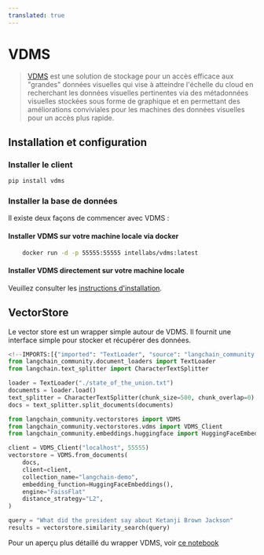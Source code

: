 ```yaml
---
translated: true
---
```


# VDMS

> [VDMS](https://github.com/IntelLabs/vdms/blob/master/README.md) est une solution de stockage pour un accès efficace
> aux "grandes" données visuelles qui vise à atteindre l'échelle du cloud en recherchant les données visuelles pertinentes via des métadonnées visuelles
> stockées sous forme de graphique et en permettant des améliorations conviviales pour les machines des données visuelles pour un accès plus rapide.

## Installation et configuration

### Installer le client

```bash
pip install vdms
```

### Installer la base de données

Il existe deux façons de commencer avec VDMS :

#### Installer VDMS sur votre machine locale via docker

```bash
    docker run -d -p 55555:55555 intellabs/vdms:latest
```

#### Installer VDMS directement sur votre machine locale

Veuillez consulter les [instructions d'installation](https://github.com/IntelLabs/vdms/blob/master/INSTALL.md).

## VectorStore

Le vector store est un wrapper simple autour de VDMS. Il fournit une interface simple pour stocker et récupérer des données.

```python
<!--IMPORTS:[{"imported": "TextLoader", "source": "langchain_community.document_loaders", "docs": "https://api.python.langchain.com/en/latest/document_loaders/langchain_community.document_loaders.text.TextLoader.html", "title": "VDMS"}, {"imported": "CharacterTextSplitter", "source": "langchain.text_splitter", "docs": "https://api.python.langchain.com/en/latest/character/langchain_text_splitters.character.CharacterTextSplitter.html", "title": "VDMS"}, {"imported": "VDMS", "source": "langchain_community.vectorstores", "docs": "https://api.python.langchain.com/en/latest/vectorstores/langchain_community.vectorstores.vdms.VDMS.html", "title": "VDMS"}, {"imported": "VDMS_Client", "source": "langchain_community.vectorstores.vdms", "docs": "https://api.python.langchain.com/en/latest/vectorstores/langchain_community.vectorstores.vdms.VDMS_Client.html", "title": "VDMS"}, {"imported": "HuggingFaceEmbeddings", "source": "langchain_community.embeddings.huggingface", "docs": "https://api.python.langchain.com/en/latest/embeddings/langchain_community.embeddings.huggingface.HuggingFaceEmbeddings.html", "title": "VDMS"}]-->
from langchain_community.document_loaders import TextLoader
from langchain.text_splitter import CharacterTextSplitter

loader = TextLoader("./state_of_the_union.txt")
documents = loader.load()
text_splitter = CharacterTextSplitter(chunk_size=500, chunk_overlap=0)
docs = text_splitter.split_documents(documents)

from langchain_community.vectorstores import VDMS
from langchain_community.vectorstores.vdms import VDMS_Client
from langchain_community.embeddings.huggingface import HuggingFaceEmbeddings

client = VDMS_Client("localhost", 55555)
vectorstore = VDMS.from_documents(
    docs,
    client=client,
    collection_name="langchain-demo",
    embedding_function=HuggingFaceEmbeddings(),
    engine="FaissFlat"
    distance_strategy="L2",
)

query = "What did the president say about Ketanji Brown Jackson"
results = vectorstore.similarity_search(query)
```

Pour un aperçu plus détaillé du wrapper VDMS, voir [ce notebook](/docs/integrations/vectorstores/vdms)
